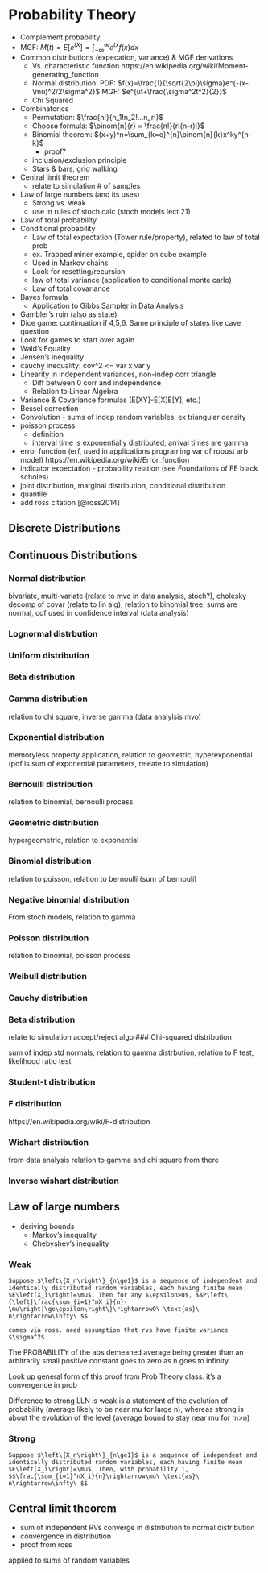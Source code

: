 # Probability Theory {#prob}

- Complement probability
- MGF: $M(t)=E[e^{tX}]=\int_{-\infty}^{\infty}e^{tx}f(x)dx$
- Common distributions (expecation, variance) & MGF derivations
  - Vs. characteristic function https://en.wikipedia.org/wiki/Moment-generating_function
  - Normal distribution: PDF: $f(x)=\frac{1}{\sqrt{2\pi}\sigma}e^{-(x-\mu)^2/2\sigma^2}$ MGF: $e^{ut+\frac{\sigma^2t^2}{2}}$ 
  - Chi Squared 
- Combinatorics
  - Permutation: $\frac{n!}{n_1!n_2!...n_r!}$
  - Choose formula: $\binom{n}{r} = \frac{n!}{r!(n-r)!}$
  - Binomial theorem: $(x+y)^n=\sum_{k=o}^{n}\binom{n}{k}x^ky^{n-k}$
    - proof?
  - inclusion/exclusion principle
  - Stars & bars, grid walking
- Central limit theorem
  - relate to simulation # of samples
- Law of large numbers (and its uses)
  - Strong vs. weak
  - use in rules of stoch calc (stoch models lect 21)
- Law of total probability
- Conditional probability
  - Law of total expectation (Tower rule/property), related to law of total prob
  - ex. Trapped miner example, spider on cube example
  - Used in Markov chains
  - Look for resetting/recursion
  - law of total variance (application to conditional monte carlo)
  - Law of total covariance
- Bayes formula
  - Application to Gibbs Sampler in Data Analysis
- Gambler’s ruin (also as state)
- Dice game: continuation if 4,5,6. Same principle of states like cave question
- Look for games to start over again
- Wald’s Equality
- Jensen's inequality
- cauchy inequality: cov^2 <= var x var y
- Linearity in independent variances, non-indep corr triangle
  - Diff between 0 corr and independence
  - Relation to Linear Algebra
- Variance & Covariance formulas (E[XY]-E[X]E[Y], etc.)
- Bessel correction
- Convolution - sums of indep random variables, ex triangular density
- poisson process
  - definition
  - interval time is exponentially distributed, arrival times are gamma
- error function (erf, used in applications programing var of robust arb model) https://en.wikipedia.org/wiki/Error_function
- indicator expectation - probability relation (see Foundations of FE black scholes)
- joint distribution, marginal distribution, conditional distribution
- quantile
- add ross citation
[@ross2014]

## Discrete Distributions {#prob-discrete-dist}

## Continuous Distributions {#prob-continuous-dist}

### Normal distribution {#prob-continuous-dist-normal}
bivariate, multi-variate (relate to mvo in data analysis, stoch?), cholesky decomp of covar (relate to lin alg), relation to binomial tree, sums are normal, cdf used in confidence interval (data analysis)

### Lognormal distrbution

### Uniform distribution 

### Beta distribution 

### Gamma distribution
relation to chi square, inverse gamma (data analylsis mvo)

### Exponential distribution
memoryless property application, relation to geometric, hyperexponential (pdf is sum of exponential parameters, releate to simulation)

### Bernoulli distribution
relation to binomial, bernoulli process

### Geometric distribution
hypergeometric, relation to exponential

### Binomial distribution
relation to poisson, relation to bernoulli (sum of bernouli)

### Negative binomial distribution
From stoch models, relation to gamma

### Poisson distribution
relation to binomial, poisson process

### Weibull distribution
### Cauchy distribution
### Beta distribution
relate to simulation accept/reject algo
### Chi-squared distribution 

sum of indep std normals, relation to gamma distrbution, relation to F test, likelihood ratio test

### Student-t distribution 


### F distribution

https://en.wikipedia.org/wiki/F-distribution


### Wishart distribution 

from data analysis
relation to gamma and chi square from there

### Inverse wishart distribution

## Law of large numbers {#prob-lln}

- deriving bounds
  - Markov's inequality
  - Chebyshev's inequality

### Weak {#prob-lln-weak}

```theorem
Suppose $\left\{X_n\right\}_{n\ge1}$ is a sequence of independent and identically distributed random variables, each having finite mean $E\left[X_i\right]=\mu$. Then for any $\epsilon>0$, $$P\left\{\left|\frac{\sum_{i=1}^nX_i}{n}-\mu\right|\ge\epsilon\right\}\rightarrow0\ \text{as}\ n\rightarrow\infty\ $$
```

```proof
comes via ross. need assumption that rvs have finite variance $\sigma^2$
```

The PROBABILITY of the abs demeaned average being greater than an arbitrarily small positive constant goes to zero as n goes to infinity. 

Look up general form of this proof from Prob Theory class. it's  a convergence in prob

Difference to strong LLN is weak is a statement of the evolution of probability (average likely to be near mu for large n), whereas strong is about the evolution of the level (average bound to stay near mu for m>n)

### Strong {#prob-lln-strong}

```theorem
Suppose $\left\{X_n\right\}_{n\ge1}$ is a sequence of independent and identically distributed random variables, each having finite mean $E\left[X_i\right]=\mu$. Then, with probability 1, $$\frac{\sum_{i=1}^nX_i}{n}\rightarrow\mu\ \text{as}\ n\rightarrow\infty\ $$
```



## Central limit theorem {#prob-clt}

- sum of independent RVs converge in distribution to normal distribution
- convergence in distribution
- proof from ross

applied to sums of random variables
